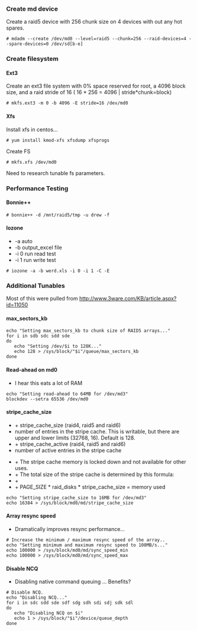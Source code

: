 ===Create md device===
Create a raid5 device with 256 chunk size on 4 devices with out any hot spares.
<pre># mdadm --create /dev/md0 --level=raid5 --chunk=256 --raid-devices=4 --spare-devices=0 /dev/sd[b-e]</pre>

===Create filesystem===
====Ext3====
Create an ext3 file system with 0% space reserved for root, a 4096 block size, and a raid stride of 16 ( 16 * 256 = 4096 | stride*chunk=block)
<pre># mkfs.ext3 -m 0 -b 4096 -E stride=16 /dev/md0</pre>
====Xfs====
Install xfs in centos...
<pre># yum install kmod-xfs xfsdump xfsprogs</pre>
Create FS
<pre># mkfs.xfs /dev/md0</pre>
Need to research tunable fs parameters.

===Performance Testing===
====Bonnie++====
<pre># bonnie++ -d /mnt/raid5/tmp -u drew -f</pre>
====Iozone====
*-a auto 
*-b output_excel file 
*-i 0 run read test 
*-i 1 run write test

<pre># iozone -a -b werd.xls -i 0 -i 1 -C -E</pre>

===Additional Tunables===
Most of this were pulled from http://www.3ware.com/KB/article.aspx?id=11050

====max_sectors_kb====
<pre>
echo "Setting max_sectors_kb to chunk size of RAID5 arrays..."
for i in sdb sdc sdd sde
do
   echo "Setting /dev/$i to 128K..."
   echo 128 > /sys/block/"$i"/queue/max_sectors_kb
done
</pre>

====Read-ahead on md0====
*I hear this eats a lot of RAM
<pre>
echo "Setting read-ahead to 64MB for /dev/md3"
blockdev --setra 65536 /dev/md0
</pre>

====stripe_cache_size====
* + stripe_cache_size (raid4, raid5 and raid6)
* number of entries in the stripe cache. This is writable, but there are upper and lower limits (32768, 16). Default is 128.
* + stripe_cache_active (raid4, raid5 and raid6)
* number of active entries in the stripe cache


* + The stripe cache memory is locked down and not available for other uses.
* + The total size of the stripe cache is determined by this formula:
* +
* + PAGE_SIZE * raid_disks * stripe_cache_size = memory used
<pre>
echo "Setting stripe_cache_size to 16MB for /dev/md3"
echo 16384 > /sys/block/md0/md/stripe_cache_size
</pre>

====Array resync speed====
* Dramatically improves resync performance...
<pre>
# Increase the minimum / maximum resync speed of the array..
echo "Setting minimum and maximum resync speed to 100MB/s..."
echo 100000 > /sys/block/md0/md/sync_speed_min
echo 100000 > /sys/block/md0/md/sync_speed_max
</pre>

====Disable NCQ====
* Disabling native command queuing ... Benefits?
<pre>
# Disable NCQ.
echo "Disabling NCQ..."
for i in sdc sdd sde sdf sdg sdh sdi sdj sdk sdl
do
   echo "Disabling NCQ on $i"
   echo 1 > /sys/block/"$i"/device/queue_depth
done
</pre>
